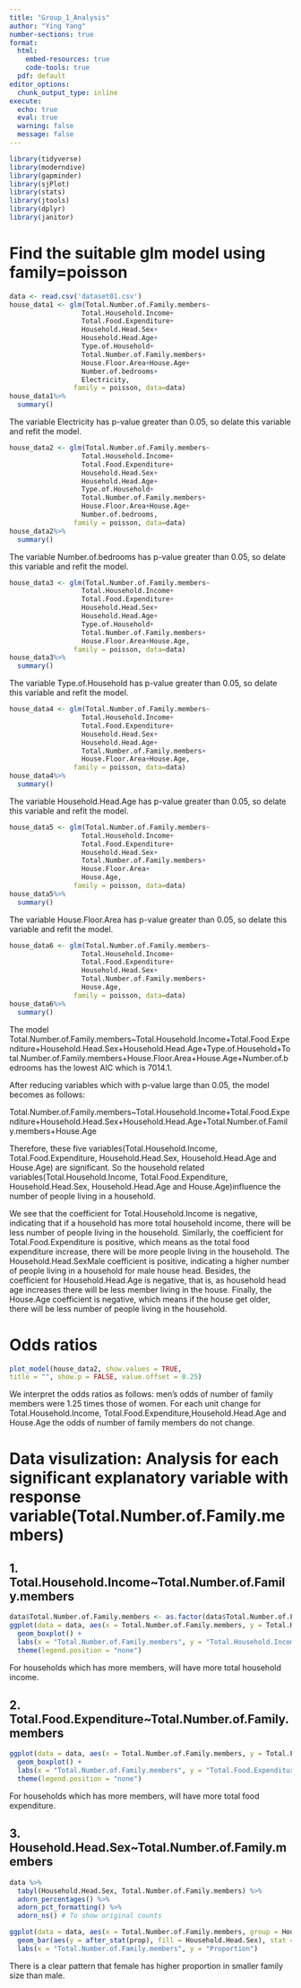 ```yaml
---
title: "Group_1_Analysis"
author: "Ying Yang"
number-sections: true
format:
  html:
    embed-resources: true
    code-tools: true
  pdf: default
editor_options:
  chunk_output_type: inline
execute:
  echo: true
  eval: true
  warning: false
  message: false
---
```


```r
library(tidyverse)
library(moderndive)
library(gapminder)
library(sjPlot)
library(stats)
library(jtools)
library(dplyr)
library(janitor)
```

# Find the suitable glm model using family=poisson

```r
data <- read.csv('dataset01.csv')
house_data1 <- glm(Total.Number.of.Family.members~
                  Total.Household.Income+
                  Total.Food.Expenditure+
                  Household.Head.Sex+
                  Household.Head.Age+
                  Type.of.Household+
                  Total.Number.of.Family.members+
                  House.Floor.Area+House.Age+
                  Number.of.bedrooms+
                  Electricity,
                family = poisson, data=data)
house_data1%>%
  summary()
```

The variable Electricity has p-value greater than 0.05, so delate this variable and refit the model.

```r
house_data2 <- glm(Total.Number.of.Family.members~
                  Total.Household.Income+
                  Total.Food.Expenditure+
                  Household.Head.Sex+
                  Household.Head.Age+
                  Type.of.Household+
                  Total.Number.of.Family.members+
                  House.Floor.Area+House.Age+
                  Number.of.bedrooms,
                family = poisson, data=data)
house_data2%>%
  summary()
```

The variable Number.of.bedrooms has p-value greater than 0.05, so delate this variable and refit the model.

```r
house_data3 <- glm(Total.Number.of.Family.members~
                  Total.Household.Income+
                  Total.Food.Expenditure+
                  Household.Head.Sex+
                  Household.Head.Age+
                  Type.of.Household+
                  Total.Number.of.Family.members+
                  House.Floor.Area+House.Age,
                family = poisson, data=data)
house_data3%>%
  summary()
```

The variable Type.of.Household has p-value greater than 0.05, so delate this variable and refit the model.

```r
house_data4 <- glm(Total.Number.of.Family.members~
                  Total.Household.Income+
                  Total.Food.Expenditure+
                  Household.Head.Sex+
                  Household.Head.Age+
                  Total.Number.of.Family.members+
                  House.Floor.Area+House.Age,
                family = poisson, data=data)
house_data4%>%
  summary()
```

The variable Household.Head.Age has p-value greater than 0.05, so delate this variable and refit the model.

```r
house_data5 <- glm(Total.Number.of.Family.members~
                  Total.Household.Income+
                  Total.Food.Expenditure+
                  Household.Head.Sex+
                  Total.Number.of.Family.members+
                  House.Floor.Area+
                  House.Age,
                family = poisson, data=data)
house_data5%>%
  summary()
```

The variable House.Floor.Area has p-value greater than 0.05, so delate this variable and refit the model.

```r
house_data6 <- glm(Total.Number.of.Family.members~
                  Total.Household.Income+
                  Total.Food.Expenditure+
                  Household.Head.Sex+
                  Total.Number.of.Family.members+
                  House.Age,
                family = poisson, data=data)
house_data6%>%
  summary()
```



The model Total.Number.of.Family.members\~Total.Household.Income+Total.Food.Expenditure+Household.Head.Sex+Household.Head.Age+Type.of.Household+Total.Number.of.Family.members+House.Floor.Area+House.Age+Number.of.bedrooms has the lowest AIC which is 7014.1.

After reducing variables which with p-value large than 0.05, the model becomes as follows:

Total.Number.of.Family.members\~Total.Household.Income+Total.Food.Expenditure+Household.Head.Sex+Household.Head.Age+Total.Number.of.Family.members+House.Age

Therefore, these five variables(Total.Household.Income, Total.Food.Expenditure, Household.Head.Sex, Household.Head.Age and House.Age) are significant. So the household related variables(Total.Household.Income, Total.Food.Expenditure, Household.Head.Sex, Household.Head.Age and House.Age)influence the number of people living in a household.

We see that the coefficient for Total.Household.Income is negative, indicating that if a household has more total household income, there will be less number of people living in the household. Similarly, the coefficient for Total.Food.Expenditure is positive, which means as the total food expenditure increase, there will be more people living in the household. The Household.Head.SexMale coefficient is positive, indicating a higher number of people living in a household for male house head. Besides, the coefficient for Household.Head.Age is negative, that is, as household head age increases there will be less member living in the house. Finally, the House.Age coefficient is negative, which means if the house get older, there will be less number of people living in the household.

# Odds ratios

```r
plot_model(house_data2, show.values = TRUE,
title = "", show.p = FALSE, value.offset = 0.25)
```

We interpret the odds ratios as follows: men’s odds of number of family members were 1.25 times those of women. For each unit change for Total.Household.Income, Total.Food.Expenditure,Household.Head.Age and House.Age the odds of number of family members do not change.

# Data visulization: Analysis for each significant explanatory variable with response variable(Total.Number.of.Family.members)

## 1. Total.Household.Income\~Total.Number.of.Family.members

```r
data$Total.Number.of.Family.members <- as.factor(data$Total.Number.of.Family.members)
ggplot(data = data, aes(x = Total.Number.of.Family.members, y = Total.Household.Income, fill = Total.Number.of.Family.members)) +
  geom_boxplot() +
  labs(x = "Total.Number.of.Family.members", y = "Total.Household.Income") +
  theme(legend.position = "none")
```

For households which has more members, will have more total household income.

## 2. Total.Food.Expenditure\~Total.Number.of.Family.members

```r
ggplot(data = data, aes(x = Total.Number.of.Family.members, y = Total.Food.Expenditure, fill = Total.Number.of.Family.members)) +
  geom_boxplot() +
  labs(x = "Total.Number.of.Family.members", y = "Total.Food.Expenditure") +
  theme(legend.position = "none")
```

For households which has more members, will have more total food expenditure.

## 3. Household.Head.Sex\~Total.Number.of.Family.members

```r
data %>%
  tabyl(Household.Head.Sex, Total.Number.of.Family.members) %>%
  adorn_percentages() %>%
  adorn_pct_formatting() %>%
  adorn_ns() # To show original counts
```

```r
ggplot(data = data, aes(x = Total.Number.of.Family.members, group = Household.Head.Sex)) +
  geom_bar(aes(y = after_stat(prop), fill = Household.Head.Sex), stat = "count", position = "dodge") +
  labs(x = "Total.Number.of.Family.members", y = "Proportion")
```

There is a clear pattern that female has higher proportion in smaller family size than male.
